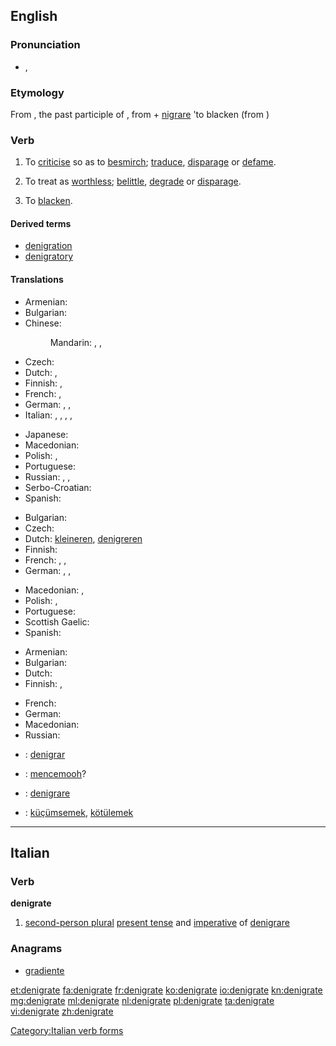 ==English==

{{was wotd|2009|June|28}}

===Pronunciation===
* {{IPA|/ˈdɛ.nɪ.ɡɹeɪt/}}, {{X-SAMPA|/dE.nI.gr\eIt/}}

===Etymology===
From {{etyl|la}} {{term|denigratus|dēnigrātus|lang=la}}, the past participle of {{term|denigrare|dēnigrāre|to blacken|lang=la}}, from {{term|de|dē|lang=la}} + [[nigrare]] 'to blacken (from {{term|niger||black|lang=la}})

===Verb===
{{en-verb|denigrat|ing}}

# {{transitive}} To [[criticise]] so as to [[besmirch]]; [[traduce]], [[disparage]] or [[defame]].
# {{transitive}} To treat as [[worthless]]; [[belittle]], [[degrade]] or [[disparage]].
# {{rare}} To [[blacken]]. <!-- this usage is the literal sense, yet obscure at best -->

====Derived terms====
* [[denigration]]
* [[denigratory]]

====Translations====
{{trans-top|to criticise so as to besmirch}}
* Armenian: {{t-|hy|սևացնել|tr=sevac’nel}}
* Bulgarian: {{t+|bg|очерням}}
* Chinese:
*: Mandarin: {{t|cmn|玷污|tr=diànwù|sc=Hani}}, {{t|cmn|詆毀|sc=Hani}}, {{t|cmn|诋毁|tr=dǐhuǐ|sc=Hani}}
* Czech: {{t-|cs|pošpinit}}
* Dutch: {{t+|nl|kleineren}}, {{t+|nl|denigreren}}
* Finnish: {{t+|fi|mustamaalata}}, {{t+|fi|mustata}}
* French: {{t+|fr|dénigrer}},  {{t+|fr|médire}}
* German: {{t+|de|anschwärzen}}, {{t+|de|verleumden}}, {{t+|de|verunglimpfen}}
* Italian: {{t+|it|denigrare}}, {{t+|it|criticare}}, {{t-|it|sparlare}}, {{t+|it|parlare male}}, {{t-|it|diffamare}}
{{trans-mid}}
* Japanese: {{t+|ja|侮辱|tr=ぶじょくする, bujoku suru|alt=侮辱する|sc=Jpan}}
* Macedonian: {{t-|mk|оцрнува|tr=oc'rnuva}}
* Polish: {{t-|pl|uwłaczać}},  {{t-|pl|oczerniać}}
* Portuguese: {{t+|pt|denegrir}}
* Russian: {{t+|ru|клеветать|tr=klevetát’}}, {{t+|ru|наговаривать|tr=nagovárivat’}}, {{t+|ru|очернять|tr=očernjátʹ|sc=Cyrl}}
* Serbo-Croatian: {{t-|sh|ocrniti}}
* Spanish: {{t-|es|denigrar}}
{{trans-bottom}}

{{trans-top|to treat as worthless}}
* Bulgarian: {{t+|bg|омаловажавам}}
* Czech: {{t-|cs|znevažovat}}
* Dutch: [[kleineren]], [[denigreren]]
* Finnish: {{t-|fi|vähätellä}}
* French: {{t+|fr|dénigrer}},  {{t+|fr|rabaisser}},  {{t+|fr|déprécier}}
* German: {{t+|de|verleumden}}, {{t+|de|verunglimpfen}}, {{t+|de|herabsetzen}}
{{trans-mid}}
* Macedonian: {{t-|mk|омаловажува|tr=omalovážuva}},  {{t-|mk|понижува|tr=ponížuva}}
* Polish: {{t-|pl|pomniejszyć}},  {{t-|pl|umniejszać}}
* Portuguese: {{t+|pt|denegrir}}
* Scottish Gaelic: {{t-|gd|dèan dìmeas air}}
* Spanish: {{t-|es|denigrar}}
{{trans-bottom}}

{{trans-top|blacken}}
* Armenian: {{t-|hy|սևացնել|tr=sevac’nel}}
* Bulgarian: {{t+|bg|почерням}}
* Dutch: {{t+|nl|zwartmaken}}
* Finnish: {{t+|fi|mustata}}, {{t-|fi|pimentää}}
{{trans-mid}}
* French: {{t+|fr|noircir}}
* German: {{t+|de|anschwärzen}}
* Macedonian: {{t-|mk|оцрнува|tr=oc'rnuva}}
* Russian: {{t+|ru|чернить|tr=černít’}}
{{trans-bottom}}

{{checktrans-top}}
* {{ttbc|io}}: [[denigrar]]
* {{ttbc|id}}: [[cemooh|mencemooh]]?
{{trans-mid}}
* {{ttbc|it}}: [[denigrare]]
* {{ttbc|tr}}: [[küçümsemek]], [[kötülemek]]
{{trans-bottom}}

----

==Italian==

===Verb===
'''denigrate'''

# [[second-person plural]] [[present tense]] and [[imperative]] of [[denigrare]]

===Anagrams===
* [[gradiente#Italian|gradiente]]

[[Category:Italian verb forms]]

[[et:denigrate]]
[[fa:denigrate]]
[[fr:denigrate]]
[[ko:denigrate]]
[[io:denigrate]]
[[kn:denigrate]]
[[mg:denigrate]]
[[ml:denigrate]]
[[nl:denigrate]]
[[pl:denigrate]]
[[ta:denigrate]]
[[vi:denigrate]]
[[zh:denigrate]]